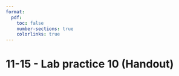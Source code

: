 ```yaml
---
format:
  pdf:
    toc: false
    number-sections: true
    colorlinks: true
---
```


# 11-15 - Lab practice 10 (Handout)
